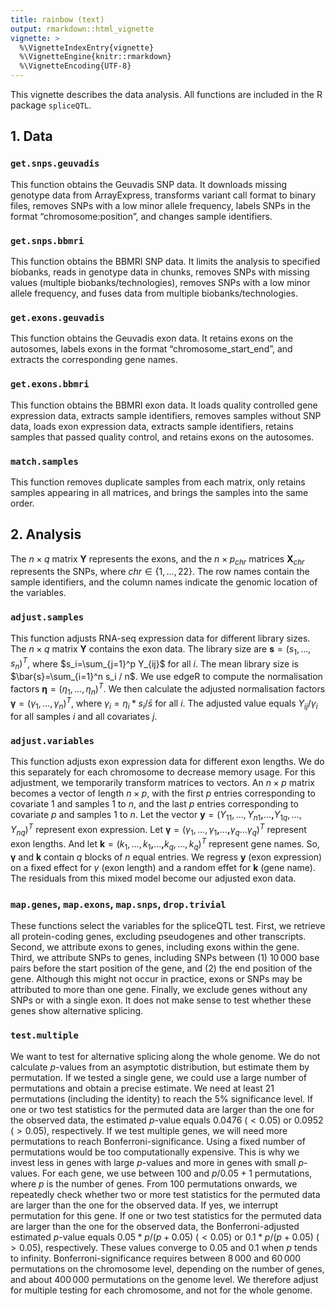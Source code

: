 ```yaml
---
title: rainbow (text)
output: rmarkdown::html_vignette
vignette: >
  %\VignetteIndexEntry{vignette}
  %\VignetteEngine{knitr::rmarkdown}
  %\VignetteEncoding{UTF-8}
---
```


This vignette describes the data analysis. All functions are included in the R package `spliceQTL`.

## 1. Data

### `get.snps.geuvadis`

This function obtains the Geuvadis SNP data. It downloads missing genotype data from ArrayExpress, transforms variant call format to binary files, removes SNPs with a low minor allele frequency, labels SNPs in the format "chromosome:position", and changes sample identifiers.

### `get.snps.bbmri`

This function obtains the BBMRI SNP data. It limits the analysis to specified biobanks, reads in genotype data in chunks, removes SNPs with missing values (multiple biobanks/technologies), removes SNPs with a low minor allele frequency, and fuses data from multiple biobanks/technologies.

### `get.exons.geuvadis`

This function obtains the Geuvadis exon data. It retains exons on the autosomes, labels exons in the format "chromosome_start_end", and extracts the corresponding gene names.

### `get.exons.bbmri`

This function obtains the BBMRI exon data. It loads quality controlled gene expression data, extracts sample identifiers, removes samples without SNP data, loads exon expression data, extracts sample identifiers, retains samples that passed quality control, and retains exons on the autosomes.

### `match.samples`

This function removes duplicate samples from each matrix, only retains samples appearing in all matrices, and brings the samples into the same order.

## 2. Analysis

The $n \times q$ matrix $\boldsymbol{Y}$ represents the exons, and the $n \times p_{chr}$ matrices $\boldsymbol{X}_{chr}$ represents the SNPs, where $chr \in \{1,\ldots,22\}$. The row names contain the sample identifiers, and the column names indicate the genomic location of the variables.

### `adjust.samples`

This function adjusts RNA-seq expression data for different library sizes. The $n \times q$ matrix $\boldsymbol{Y}$ contains the exon data. The library size are $\boldsymbol{s}=(s_1,\ldots,s_n)^T$, where $s_i=\sum_{j=1}^p Y_{ij}$ for all $i$. The mean library size is $\bar{s}=\sum_{i=1}^n s_i / n$. We use edgeR to compute the normalisation factors $\boldsymbol{\eta}=(\eta_1,\ldots,\eta_n)^T$. We then calculate the adjusted normalisation factors $\boldsymbol{\gamma}=(\gamma_1,\ldots,\gamma_n)^T$, where $\gamma_i=\eta_i*s_i / \bar{s}$ for all $i$. The adjusted value equals $Y_{ij}/\gamma_i$ for all samples $i$ and all covariates $j$.

### `adjust.variables`

This function adjusts exon expression data for different exon lengths. We do this separately for each chromosome to decrease memory usage. For this adjustment, we temporarily transform matrices to vectors. An $n \times p$ matrix becomes a vector of length $n \times p$, with the first $p$ entries corresponding to covariate $1$ and samples $1$ to $n$, and the last $p$ entries corresponding to covariate $p$ and samples $1$ to $n$. Let the vector $\boldsymbol{y}=(Y_{11},\ldots,Y_{n1} \boldsymbol{,} \ldots \boldsymbol{,} Y_{1q},\ldots,Y_{nq})^T$ represent exon expression. Let $\boldsymbol{\gamma}=(\gamma_1,\ldots,\gamma_1 \boldsymbol{,} \ldots \boldsymbol{,} \gamma_q \ldots \gamma_q)^T$ represent exon lengths. And let $\boldsymbol{k}=(k_1,\ldots,k_1 \boldsymbol{,} \ldots \boldsymbol{,} k_q,\ldots,k_q)^T$ represent gene names. So, $\boldsymbol{\gamma}$ and $\boldsymbol{k}$ contain $q$ blocks of $n$ equal entries. We regress $\boldsymbol{y}$ (exon expression) on a fixed effect for $\gamma$ (exon length) and a random effet for $\boldsymbol{k}$ (gene name). The residuals from this mixed model become our adjusted exon data.

### `map.genes`, `map.exons`, `map.snps`, `drop.trivial`

These functions select the variables for the spliceQTL test. First, we retrieve all protein-coding genes, excluding pseudogenes and other transcripts. Second, we attribute exons to genes, including exons within the gene. Third, we attribute SNPs to genes, including  SNPs between (1) $10\,000$ base pairs before the start position of the gene, and (2) the end position of the gene. Although this might not occur in practice, exons or SNPs may be attributed to more than one gene. Finally, we exclude genes without any SNPs or with a single exon. It does not make sense to test whether these genes show alternative splicing.

### `test.multiple`

We want to test for alternative splicing along the whole genome. We do not calculate $p$-values from an asymptotic distribution, but estimate them by permutation. If we tested a single gene, we could use a large number of permutations and obtain a precise estimate. We need at least $21$ permutations (including the identity) to reach the $5\%$ significance level. If one or two test statistics for the permuted data are larger than the one for the observed data, the estimated $p$-value equals $0.0476$ ($<0.05$) or $0.0952$ ($>0.05$), respectively. If we test multiple genes, we will need more permutations to reach Bonferroni-significance. Using a fixed number of permutations would be too computationally expensive. This is why we invest less in genes with large $p$-values and more in genes with small $p$-values. For each gene, we use between $100$ and $p/0.05+1$ permutations, where $p$ is the number of genes. From $100$ permutations onwards, we repeatedly check whether two or more test statistics for the permuted data are larger than the one for the observed data. If yes, we interrupt permutation for this gene. If one or two test statistics for the permuted data are larger than the one for the observed data, the Bonferroni-adjusted estimated $p$-value equals $0.05*p/(p+0.05)$ ($<0.05$) or $0.1*p/(p+0.05)$ ($>0.05$), respectively. These values converge to $0.05$ and $0.1$ when $p$ tends to infinity. Bonferroni-significance requires between $8\,000$ and $60\,000$ permutations on the chromosome level, depending on the number of genes, and about $400\,000$ permutations on the genome level. We therefore adjust for multiple testing for each chromosome, and not for the whole genome.
